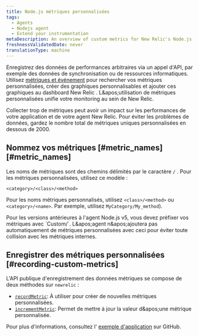 ```yaml
---
title: Node.js métriques personnalisées
tags:
  - Agents
  - Nodejs agent
  - Extend your instrumentation
metaDescription: An overview of custom metrics for New Relic's Node.js agent and how to implement them for your application.
freshnessValidatedDate: never
translationType: machine
---
```


Enregistrez des données de performances arbitraires via un appel d&apos;API, par exemple des données de synchronisation ou de ressources informatiques. Utilisez [métriques et événement](/docs/query-your-data/explore-query-data/data-explorer/introduction-data-explorer) pour rechercher vos métriques personnalisées, créer des graphiques personnalisables et ajouter ces graphiques au dashboard New Relic . L&amp;apos;utilisation de métriques personnalisées unifie votre monitoring au sein de New Relic.

<Callout variant="caution">
  Collecter trop de métriques peut avoir un impact sur les performances de votre application et de votre agent New Relic. Pour éviter les problèmes de données, gardez le nombre total de métriques uniques personnalisées en dessous de 2000.
</Callout>

## Nommez vos métriques [#metric\_names][#metric_names]

Les noms de métriques sont des chemins délimités par le caractère `/` . Pour les métriques personnalisées, utilisez ce modèle :

```
<category>/<class>/<method>
```

Pour les noms métriques personnalisés, utilisez `<class>/<method>` ou `<category>/<name>`. Par exemple, utilisez `MyCategory/My_method`).

<Callout variant="important">
  Pour les versions antérieures à l&apos;agent Node.js v5, vous devez préfixer vos métriques avec `Custom/`. L&amp;apos;agent n&amp;apos;ajoutera pas automatiquement de métriques personnalisées avec ceci pour éviter toute collision avec les métriques internes.
</Callout>

## Enregistrer des métriques personnalisées [#recording-custom-metrics]

L&apos;API publique d&apos;enregistrement des données métriques se compose de deux méthodes sur `newrelic` :

* [`recordMetric`](https://newrelic.github.io/node-newrelic/API.html#recordMetric): À utiliser pour créer de nouvelles métriques personnalisées.
* [`incrementMetric`](https://newrelic.github.io/node-newrelic/API.html#incrementMetric): Permet de mettre à jour la valeur d&amp;apos;une métrique personnalisée.

Pour plus d&apos;informations, consultez l&apos; [exemple d&apos;application](https://github.com/newrelic/newrelic-node-examples/tree/69d500e02077d2565c4762c21bf779e3e39845bf/custom-instrumentation/attributes-events-metrics) sur GitHub.